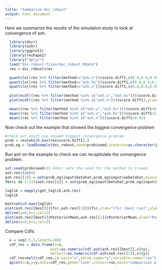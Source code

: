 ```yaml
---
title: "Summarize dsc_robust"
output: html_document
---
```




Here we summarize the results of the simulation study to look at convergence of ash.
```r
  library(dscr)
  library(ashr)
  library(ggplot2)
  library(reshape2)
  library("dplyr")
  load("dsc-robust-files/dsc_robust.RData") 
  res = dsc_robust$res
```

```r
  quantile((res %>% filter(method=="ash.n"))$score.diff1,c(0.8,0.9,0.95,0.99,1))
  quantile((res %>% filter(method=="ash.hu"))$score.diff1,c(0.8,0.9,0.95,0.99,1))
  quantile((res %>% filter(method=="ash.u"))$score.diff1,c(0.8,0.9,0.95,0.99,1))
  
  plot(ecdf((res %>% filter(method %in% c("ash.u","ash.hu")))$score.diff1),ylim=c(0.8,1))
  plot(ecdf((res %>% filter(method %in% c("ash.n")))$score.diff1),ylim=c(0.8,1))
```

```r
  mean((res %>% filter(method %in% c("ash.u","ash.hu")))$score.diff1<0.02)
  mean((res %>% filter(method %in% c("ash.u","ash.hu")))$score.diff1>1)
  mean((res %>% filter(method %in% c("ash.n")))$score.diff1<0.02)  
```


Now check out the example that showed the biggest convergence problem
```r
#check out which one showed biggest convergence problem
prob = res[which.max(res$score.diff1),]
prob_eg = loadExample(dsc_robust,seed=prob$seed,scenario=as.character(prob$scenario),method=as.character(prob$method))
```

Run ash on the example to check we can recapitulate the convergence problem.
```r
set.seed(prob$seed+1) #dscr sets the seed for the method to 1+seed 
ash.res=list()
ash.res[[1]] = ash(prob_eg$input$betahat,prob_eg$input$sebetahat,mixcompdist="uniform",cxx=TRUE)
for(i in 2:11){ash.res[[i]] = ash(prob_eg$input$betahat,prob_eg$input$sebetahat,mixcompdist="uniform",randomstart=TRUE,cxx=TRUE)}
```

```r
loglik = mapply(get_loglik,ash.res)
loglik
```

```r
best=which.max(loglik)
plot(ash.res[[best]]$lfsr,ash.res[[1]]$lfsr,xlab="lfsr (best run)",ylab="lfsr (default run)",main="Comparison of lfsr (best vs default run)")
abline(a=0,b=1,col=2)
plot(ash.res[[best]]$PosteriorMean,ash.res[[1]]$PosteriorMean,xlab="Posterior Mean (best run)",ylab="Posterior Mean (default run)",main="Comparison of Posterior Means (best vs default run)")
abline(a=0,b=1,col=2)

```

Compare Cdfs:
```r
  x = seq(-5,5,length=100)
  cdf_res = data.frame(x=x,
                     best=as.numeric(cdf.ash(ash.res[[best]],x)$y),
                     default=as.numeric(cdf.ash(ash.res[[1]],x)$y))
  cdf_res=melt(cdf_res,id.vars="x",value.name="y",variable.name="run")
  qplot(x=x,y=y,data=cdf_res,geom="line",colour=run,main="comparison of estimated cdf (best run and default run)")
```
